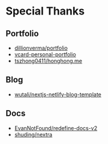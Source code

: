 # Special Thanks

## Portfolio

- [dillionverma/portfolio](https://portfolio-magicui.vercel.app/blog)
- [vcard-personal-portfolio](https://codewithsadee.github.io/vcard-personal-portfolio/)
- [tszhong0411/honghong.me](https://github.com/tszhong0411/honghong.me)


## Blog

- [wutali/nextjs-netlify-blog-template](https://github.com/wutali/nextjs-netlify-blog-template)

## Docs

- [EvanNotFound/redefine-docs-v2](https://github.com/EvanNotFound/redefine-docs-v2)
- [shuding/nextra](https://github.com/shuding/nextra)
